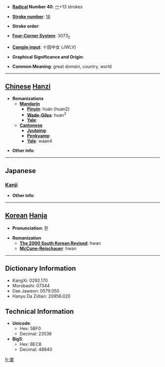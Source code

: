 * '''[[Wiktionary:Chinese radical index| Radical]] Number 40''': [[Wiktionary:Chinese radical index 宀|宀]]+13 strokes

* '''[[Wiktionary:Chinese total strokes index|Stroke number]]''': [[Wiktionary:Chinese total strokes index 16|16]]

* '''Stroke order''': 

* '''[[Wiktionary:Chinese four corner index|Four-Corner System]]''': 3073<sub>2</sub>

* '''[[Wiktionary:Chinese Cangjie index|Cangjie input]]''': 十田中女 (JWLV)

* '''Graphical Significance and Origin''': 

* '''Common Meaning''': great domain, country, world

----

== [[Chinese]] [[Hanzi]] ==

* '''Romanizations'''
** '''[[Mandarin]]'''
*** '''[[Pinyin]]''': huán (huan2)
*** '''[[Wade-Giles]]''': huan<sup>2</sup>
*** '''[[Yale]]''': 
** '''[[Cantonese]]'''
*** '''[[Jyutping]]''':
*** '''[[Penkyamp]]''': 
*** '''[[Yale]]''': waan4

* '''Other info''': 

----

==Japanese==
===[[Kanji]]===
{{kanji|on readings=[[かん]] (kan)|kun readings=}}

* '''Other info''':  

----

== [[Korean]] [[Hanja]] ==

* '''Pronunciation''': 환

* '''Romanization'''
** '''[[The 2000 South Korean Revised Romanization|The 2000 South Korean Revised]]''': hwan
** '''[[McCune-Reischauer]]''': hwan

----

== Dictionary Information ==

* KangXi: 0292.170
* Morobashi: 07344
* Dae Jaweon: 0579.050
* Hanyu Da Zidian: 20956.020

== Technical Information ==

* '''Unicode''':
** Hex: 5BF0
** Decimal: 23536
* '''Big5''':
** Hex: BEC8
** Decimal: 48840

[[fr:寰]]